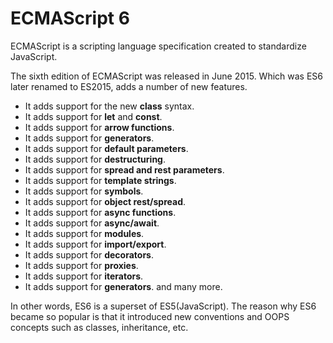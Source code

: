 # ECMAScript 6

ECMAScript is a scripting language specification created to standardize JavaScript.

The sixth edition of ECMAScript was released in June 2015. Which was ES6 later renamed to ES2015, adds a number of new features.

- It adds support for the new **class** syntax.
- It adds support for **let** and **const**.
- It adds support for **arrow functions**.
- It adds support for **generators**.
- It adds support for **default parameters**.
- It adds support for **destructuring**.
- It adds support for **spread and rest parameters**.
- It adds support for **template strings**.
- It adds support for **symbols**.
- It adds support for **object rest/spread**.
- It adds support for **async functions**.
- It adds support for **async/await**.
- It adds support for **modules**.
- It adds support for **import/export**.
- It adds support for **decorators**.
- It adds support for **proxies**.
- It adds support for **iterators**.
- It adds support for **generators**.
  and many more.

In other words, ES6 is a superset of ES5(JavaScript). The reason why ES6 became so popular is that it introduced new conventions and OOPS concepts such as classes, inheritance, etc.
